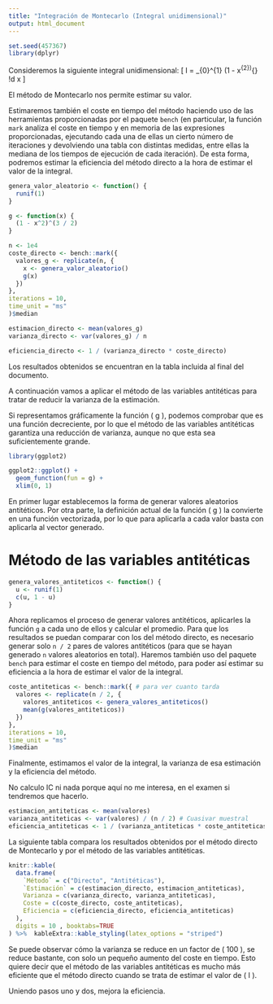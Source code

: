 ```yaml
---
title: "Integración de Montecarlo (Integral unidimensional)"
output: html_document
---
```


```r
set.seed(457367)
library(dplyr)
```

Consideremos la siguiente integral unidimensional:
\[
  I = \int_{0}^{1} (1 - x^{2})^{\frac{3}{2}} \mathop{}\!d x
\]

El método de Montecarlo nos permite estimar su valor.

Estimaremos también el coste en tiempo del método haciendo uso de las herramientas proporcionadas por el paquete `bench` (en particular, la función `mark` analiza el coste en tiempo y en memoria de las expresiones proporcionadas, ejecutando cada una de ellas un cierto número de iteraciones y devolviendo una tabla con distintas medidas, entre ellas la mediana de los tiempos de ejecución de cada iteración). De esta forma, podremos estimar la eficiencia del método directo a la hora de estimar el valor de la integral.

```r
genera_valor_aleatorio <- function() {
  runif(1)
}

g <- function(x) {
  (1 - x^2)^(3 / 2)
}

n <- 1e4
coste_directo <- bench::mark({
  valores_g <- replicate(n, {
    x <- genera_valor_aleatorio()
    g(x)
  })
},
iterations = 10,
time_unit = "ms"
)$median

estimacion_directo <- mean(valores_g)
varianza_directo <- var(valores_g) / n

eficiencia_directo <- 1 / (varianza_directo * coste_directo)
```

Los resultados obtenidos se encuentran en la tabla incluida al final del documento.

A continuación vamos a aplicar el método de las variables antitéticas para tratar de reducir la varianza de la estimación.

Si representamos gráficamente la función \( g \), podemos comprobar que es una función decreciente, por lo que el método de las variables antitéticas garantiza una reducción de varianza, aunque no que esta sea suficientemente grande.

```r
library(ggplot2)

ggplot2::ggplot() +
  geom_function(fun = g) +
  xlim(0, 1)
```

En primer lugar establecemos la forma de generar valores aleatorios antitéticos. Por otra parte, la definición actual de la función \( g \) la convierte en una función vectorizada, por lo que para aplicarla a cada valor basta con aplicarla al vector generado.

# Método de las variables antitéticas

```r
genera_valores_antiteticos <- function() {
  u <- runif(1)
  c(u, 1 - u)
}
```

Ahora replicamos el proceso de generar valores antitéticos, aplicarles la función `g` a cada uno de ellos y calcular el promedio. Para que los resultados se puedan comparar con los del método directo, es necesario generar solo `n / 2` pares de valores antitéticos (para que se hayan generado `n` valores aleatorios en total). Haremos también uso del paquete `bench` para estimar el coste en tiempo del método, para poder así estimar su eficiencia a la hora de estimar el valor de la integral.

```r
coste_antiteticas <- bench::mark({ # para ver cuanto tarda
  valores <- replicate(n / 2, {
    valores_antiteticos <- genera_valores_antiteticos()
    mean(g(valores_antiteticos))
  })
},
iterations = 10,
time_unit = "ms"
)$median
```

Finalmente, estimamos el valor de la integral, la varianza de esa estimación y la eficiencia del método.

No calculo IC ni nada porque aquí no me interesa, en el examen si tendremos que hacerlo.

```r
estimacion_antiteticas <- mean(valores)
varianza_antiteticas <- var(valores) / (n / 2) # Cuasivar muestral
eficiencia_antiteticas <- 1 / (varianza_antiteticas * coste_antiteticas)
```

La siguiente tabla compara los resultados obtenidos por el método directo de Montecarlo y por el método de las variables antitéticas.

```r
knitr::kable(
  data.frame(
    `Método` = c("Directo", "Antitéticas"),
    `Estimación` = c(estimacion_directo, estimacion_antiteticas),
    Varianza = c(varianza_directo, varianza_antiteticas),
    Coste = c(coste_directo, coste_antiteticas),
    Eficiencia = c(eficiencia_directo, eficiencia_antiteticas)
  ),
  digits = 10 , booktabs=TRUE
) %>%  kableExtra::kable_styling(latex_options = "striped")
```

Se puede observar cómo la varianza se reduce en un factor de \( 100 \), se reduce bastante, con solo un pequeño aumento del coste en tiempo. Esto quiere decir que el método de las variables antitéticas es mucho más eficiente que el método directo cuando se trata de estimar el valor de \( I \).

Uniendo pasos uno y dos, mejora la eficiencia.

